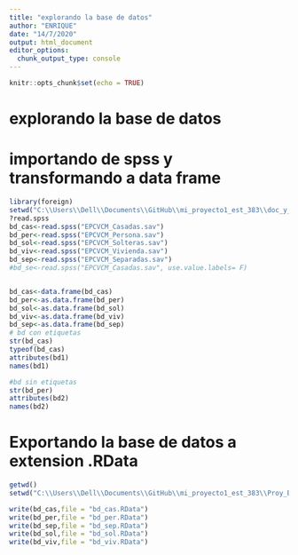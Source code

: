 ```yaml
---
title: "explorando la base de datos"
author: "ENRIQUE"
date: "14/7/2020"
output: html_document
editor_options: 
  chunk_output_type: console
---
```


```r
knitr::opts_chunk$set(echo = TRUE)
```
# explorando la base de datos
# importando de spss y transformando a data frame
```r
library(foreign)
setwd("C:\\Users\\Dell\\Documents\\GitHub\\mi_proyecto1_est_383\\doc_y_bd\\feminicidio\\bd")
?read.spss
bd_cas<-read.spss("EPCVCM_Casadas.sav")
bd_per<-read.spss("EPCVCM_Persona.sav")
bd_sol<-read.spss("EPCVCM_Solteras.sav")
bd_viv<-read.spss("EPCVCM_Vivienda.sav")
bd_sep<-read.spss("EPCVCM_Separadas.sav")
#bd_se<-read.spss("EPCVCM_Casadas.sav", use.value.labels= F)


bd_cas<-data.frame(bd_cas)
bd_per<-as.data.frame(bd_per)
bd_sol<-as.data.frame(bd_sol)
bd_viv<-as.data.frame(bd_viv)
bd_sep<-as.data.frame(bd_sep)
# bd con etiquetas
str(bd_cas)
typeof(bd_cas)
attributes(bd1)
names(bd1)

#bd sin etiquetas
str(bd_per)
attributes(bd2)
names(bd2)
```
# Exportando la base de datos a extension .RData
```r
getwd()
setwd("C:\\Users\\Dell\\Documents\\GitHub\\mi_proyecto1_est_383\\Proy_BigData\\bd_proy")

write(bd_cas,file = "bd_cas.RData")
write(bd_per,file = "bd_per.RData")
write(bd_sep,file = "bd_sep.RData")
write(bd_sol,file = "bd_sol.RData")
write(bd_viv,file = "bd_viv.RData")
```

